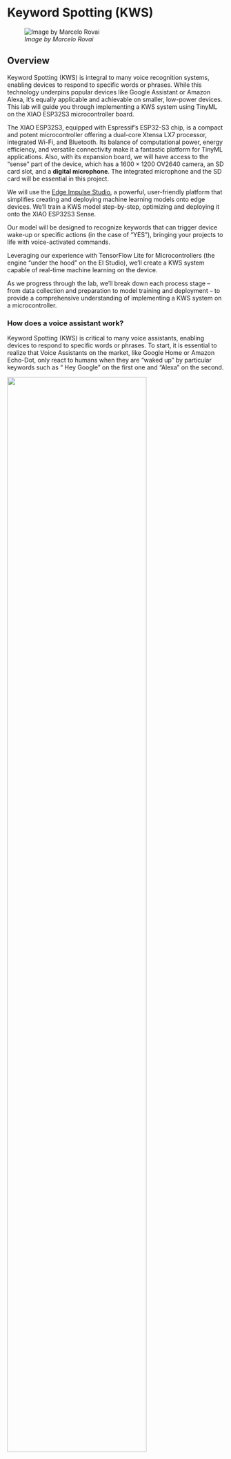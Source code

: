 
# Keyword Spotting (KWS) {.unnumbered}

![*Image by Marcelo Rovai*](images/jpeg/kws_ini.jpg)

## Overview

Keyword Spotting (KWS) is integral to many voice recognition systems, enabling devices to respond to specific words or phrases. While this technology underpins popular devices like Google Assistant or Amazon Alexa, it's equally applicable and achievable on smaller, low-power devices. This lab will guide you through implementing a KWS system using TinyML on the XIAO ESP32S3 microcontroller board.

The XIAO ESP32S3, equipped with Espressif's ESP32-S3 chip, is a compact and potent microcontroller offering a dual-core Xtensa LX7 processor, integrated Wi-Fi, and Bluetooth. Its balance of computational power, energy efficiency, and versatile connectivity make it a fantastic platform for TinyML applications. Also, with its expansion board, we will have access to the "sense" part of the device, which has a $1600\times 1200$ OV2640 camera, an SD card slot, and a **digital microphone**. The integrated microphone and the SD card will be essential in this project.

We will use the [Edge Impulse Studio](https://www.edgeimpulse.com/), a powerful, user-friendly platform that simplifies creating and deploying machine learning models onto edge devices. We'll train a KWS model step-by-step, optimizing and deploying it onto the XIAO ESP32S3 Sense.

Our model will be designed to recognize keywords that can trigger device wake-up or specific actions (in the case of "YES"), bringing your projects to life with voice-activated commands.

Leveraging our experience with TensorFlow Lite for Microcontrollers (the engine "under the hood" on the EI Studio), we'll create a KWS system capable of real-time machine learning on the device.

As we progress through the lab, we'll break down each process stage – from data collection and preparation to model training and deployment – to provide a comprehensive understanding of implementing a KWS system on a microcontroller.

### How does a voice assistant work?

Keyword Spotting (KWS) is critical to many voice assistants, enabling devices to respond to specific words or phrases. To start, it is essential to realize that Voice Assistants on the market, like Google Home or Amazon Echo-Dot, only react to humans when they are “waked up” by particular keywords such as “ Hey Google” on the first one and “Alexa” on the second.

\noindent
![](https://hackster.imgix.net/uploads/attachments/1594299/1_3n44ykL_GNR5jQSwrUSKWA.png?auto=compress%2Cformat&w=740&h=555&fit=max){width=80% fig-align="center"}

In other words, recognizing voice commands is based on a multi-stage model or Cascade Detection.

\noindent
![](https://hackster.imgix.net/uploads/attachments/1594300/image_Zd5vTdG9RB.png?auto=compress%2Cformat&w=740&h=555&fit=max)

**Stage 1**: A smaller microprocessor inside the Echo Dot or Google Home **continuously** listens to the sound, waiting for the keyword to be spotted. For such detection, a TinyML model at the edge is used  (KWS application).

**Stage 2**: Only when triggered by the KWS application on Stage 1 is the data sent to the cloud and processed on a larger model.

The video below shows an example where I emulate a Google Assistant on a Raspberry Pi (Stage 2), having an Arduino Nano 33 BLE as the tinyML device (Stage 1).

<iframe class="react-editor-embed react-editor-embed-override" src="https://www.youtube.com/embed/e_OPgcnsyvM" frameborder="0" style="box-sizing: border-box; align-self: center; flex: 1 1 0%; height: 363.068px; max-height: 100%; max-width: 100%; overflow: hidden; width: 645.455px; z-index: 1;"></iframe>

> If you want to go deeper on the full project, please see my tutorial: [Building an Intelligent Voice Assistant From Scratch](https://www.hackster.io/mjrobot/building-an-intelligent-voice-assistant-from-scratch-2199c3).

In this lab, we will focus on Stage 1 (KWS or Keyword Spotting), where we will use the XIAO ESP2S3 Sense, which has a digital microphone for spotting the keyword.

### The KWS Project

The below diagram will give an idea of how the final KWS application should work (during inference):

\noindent
![](https://hackster.imgix.net/uploads/attachments/1594331/image_buEZet7Pje.png?auto=compress%2Cformat&w=740&h=555&fit=max)

Our KWS application will recognize four classes of sound:

- **YES** (Keyword 1)
- **NO** (Keyword 2)
- **NOISE** (no keywords spoken, only background noise is present)
- **UNKNOWN** (a mix of different words than YES and NO)

> Optionally for real-world projects, it is always advised to include different words than keywords, such as "Noise" (or Background) and "Unknown."

### The Machine Learning workflow

The main component of the KWS application is its model. So, we must train such a model with our specific keywords, noise, and other words (the "unknown"):

\noindent
![](https://hackster.imgix.net/uploads/attachments/1594302/image_VjDpbeenv9.png?auto=compress%2Cformat&w=740&h=555&fit=max)

## Dataset

The critical component of Machine Learning Workflow is the **dataset**. Once we have decided on specific keywords (*YES* and NO), we can take advantage of the dataset developed by Pete Warden, ["Speech Commands: A Dataset for Limited-Vocabulary Speech Recognition](https://arxiv.org/pdf/1804.03209.pdf)." This dataset has 35 keywords (with +1,000 samples each), such as yes, no, stop, and go. In other words, we can get 1,500 samples of *yes* and *no*.

You can download a small portion of the dataset from Edge Studio ([Keyword spotting pre-built dataset](https://docs.edgeimpulse.com/docs/pre-built-datasets/keyword-spotting)), which includes samples from the four classes we will use in this project: yes, no, noise, and background. For this, follow the steps below:

- Download the [keywords dataset.](https://cdn.edgeimpulse.com/datasets/keywords2.zip)
- Unzip the file in a location of your choice.

Although we have a lot of data from Pete's dataset, collecting some words spoken by us is advised. When working with accelerometers, creating a dataset with data captured by the same type of sensor was essential. In the case of *sound*, it is different because what we will classify is, in reality, *audio* data.

> The key difference between sound and audio is their form of energy. Sound is mechanical wave energy (longitudinal sound waves) that propagate through a medium causing variations in pressure within the medium. Audio is made of electrical energy (analog or digital signals) that represent sound electrically.

The sound waves should be converted to audio data when we speak a keyword. The conversion should be done by sampling the signal generated by the microphone in 16 kHz with a 16-bit depth.

So, any device that can generate audio data with this basic specification (16 kHz/16 bits) will work fine. As a device, we can use the proper XIAO ESP32S3 Sense, a computer, or even your mobile phone.

\noindent
![](https://hackster.imgix.net/uploads/attachments/1594337/sound-audio_lOADMI6ern.png?auto=compress%2Cformat&w=740&h=555&fit=max)

**Capturing online Audio Data with Edge Impulse and a smartphone**

In the lab Motion Classification and Anomaly Detection, we connect our device directly to Edge Impulse Studio for data capturing (having a sampling frequency of 50 Hz to 100 Hz). For such low frequency, we could use the EI CLI function *Data Forwarder,* but according to Jan Jongboom, Edge Impulse CTO, *audio (*16 kHz) *goes too fast for the data forwarder to be captured.* So, once we have the digital data captured by the microphone, we can turn *it into a WAV file* to be sent to the Studio via Data Uploader (same as we will do with Pete's dataset)*.*

> If we want to collect audio data directly on the Studio, we can use any smartphone connected online with it. We will not explore this option here, but you can easily follow EI [documentation](https://docs.edgeimpulse.com/docs/development-platforms/using-your-mobile-phone).

### Capturing (offline) Audio Data with the XIAO ESP32S3 Sense

The built-in microphone is the [MSM261D3526H1CPM](https://files.seeedstudio.com/wiki/XIAO-BLE/mic-MSM261D3526H1CPM-ENG.pdf), a PDM digital output MEMS microphone with Multi-modes. Internally, it is connected to the ESP32S3 via an I2S bus using pins IO41 (Clock) and IO41 (Data).

\noindent
![](https://hackster.imgix.net/uploads/attachments/1594599/pasted_graphic_62_RRD6zoEXwv.png?auto=compress%2Cformat&w=740&h=555&fit=max)

**What is I2S?**

I2S, or Inter-IC Sound, is a standard protocol for transmitting digital audio from one device to another. It was initially developed by Philips Semiconductor (now NXP Semiconductors). It is commonly used in audio devices such as digital signal processors, digital audio processors, and, more recently, microcontrollers with digital audio capabilities (our case here).

The I2S protocol consists of at least three lines:

\noindent
![](https://hackster.imgix.net/uploads/attachments/1594628/image_8CRJmXD9Fr.png?auto=compress%2Cformat&w=740&h=555&fit=max){width=60% fig-align="center"}

**1. Bit (or Serial) clock line (BCLK or CLK)**: This line toggles to indicate the start of a new bit of data (pin IO42).

**2. Word select line (WS)**: This line toggles to indicate the start of a new word (left channel or right channel). The Word select clock (WS) frequency defines the sample rate. In our case, L/R on the microphone is set to ground, meaning that we will use only the left channel (mono).

**3. Data line (SD)**: This line carries the audio data (pin IO41)

In an I2S data stream, the data is sent as a sequence of frames, each containing a left-channel word and a right-channel word. This makes I2S particularly suited for transmitting stereo audio data. However, it can also be used for mono or multichannel audio with additional data lines.

Let's start understanding how to capture raw data using the microphone. Go to the [GitHub project](https://github.com/Mjrovai/XIAO-ESP32S3-Sense)and download the sketch: [XIAOEsp2s3_Mic_Test](https://github.com/Mjrovai/XIAO-ESP32S3-Sense/tree/main/Mic_Test/XiaoEsp32s3_Mic_Test):

```
/*
  XIAO ESP32S3 Simple Mic Test
*/

#include <I2S.h>

void setup() {
  Serial.begin(115200);
  while (!Serial) {
  }

  // start I2S at 16 kHz with 16-bits per sample
  I2S.setAllPins(-1, 42, 41, -1, -1);
  if (!I2S.begin(PDM_MONO_MODE, 16000, 16)) {
    Serial.println("Failed to initialize I2S!");
    while (1); // do nothing
  }
}

void loop() {
  // read a sample
  int sample = I2S.read();

  if (sample && sample != -1 && sample != 1) {
    Serial.println(sample);
  }
}
```

This code is a simple microphone test for the XIAO ESP32S3 using the I2S (Inter-IC Sound) interface. It sets up the I2S interface to capture audio data at a sample rate of 16 kHz with 16 bits per sample and then continuously reads samples from the microphone and prints them to the serial monitor.

Let's dig into the code's main parts:

- Include the I2S library: This library provides functions to configure and use the [I2S interface](https://espressif-docs.readthedocs-hosted.com/projects/arduino-esp32/en/latest/api/i2s.html), which is a standard for connecting digital audio devices.
- I2S.setAllPins(–1, 42, 41, –1, –1): This sets up the I2S pins. The parameters are (–1, 42, 41, –1, –1), where the second parameter (42) is the PIN for the I2S clock (CLK), and the third parameter (41) is the PIN for the I2S data (DATA) line. The other parameters are set to –1, meaning those pins are not used.
- I2S.begin(PDM_MONO_MODE, 16000, 16): This initializes the I2S interface in Pulse Density Modulation (PDM) mono mode, with a sample rate of 16 kHz and 16 bits per sample. If the initialization fails, an error message is printed, and the program halts.
- int sample = I2S.read(): This reads an audio sample from the I2S interface.

If the sample is valid, it is printed on the Serial Monitor and Plotter.

Below is a test "whispering" in two different tones.

\noindent
![](https://hackster.imgix.net/uploads/attachments/1594603/plotter_zIdxqUxqkY.png?auto=compress%2Cformat&w=740&h=555&fit=max)

### Save recorded sound samples (dataset) as .wav audio files to a microSD card

Let's use the onboard SD Card reader to save .wav audio files; we must habilitate the XIAO PSRAM first.

> ESP32-S3 has only a few hundred kilobytes of internal RAM on the MCU chip. It can be insufficient for some purposes so that ESP32-S3 can use up to 16 MB of external PSRAM (Psuedostatic RAM) connected in parallel with the SPI flash chip. The external memory is incorporated in the memory map and, with certain restrictions, is usable in the same way as internal data RAM.

For a start, Insert the SD Card on the XIAO as shown in the photo below (the SD Card should be formatted to FAT32).

\noindent
![](https://hackster.imgix.net/uploads/attachments/1594791/image_qIPJ5vK4IA.png?auto=compress%2Cformat&w=740&h=555&fit=max){width=95% fig-align="center"}

Turn the PSRAM function of the ESP-32 chip on (Arduino IDE): Tools>PSRAM: "OPI PSRAM”>OPI PSRAM

\noindent
![](https://hackster.imgix.net/uploads/attachments/1594639/image_Zo8usTd0A2.png?auto=compress%2Cformat&w=740&h=555&fit=max){width=95% fig-align="center"}

- Download the sketch [Wav_Record_dataset](https://github.com/Mjrovai/XIAO-ESP32S3-Sense/tree/main/Wav_Record_dataset),[](https://github.com/Mjrovai/XIAO-ESP32S3-Sense/tree/main/Wav_Record_dataset) which you can find on the project's GitHub.

This code records audio using the I2S interface of the Seeed XIAO ESP32S3 Sense board, saves the recording as a.wav file on an SD card, and allows for control of the recording process through commands sent from the serial monitor. The name of the audio file is customizable (it should be the class labels to be used with the training), and multiple recordings can be made, each saved in a new file. The code also includes functionality to increase the volume of the recordings.

Let's break down the most essential parts of it:

```
#include <I2S.h>
#include "FS.h"
#include "SD.h"
#include "SPI.h"
```

Those are the necessary libraries for the program. I2S.h allows for audio input, FS.h provides file system handling capabilities, SD.h enables the program to interact with an SD card, and SPI.h handles the SPI communication with the SD card.

```
#define RECORD_TIME   10
#define SAMPLE_RATE 16000U
#define SAMPLE_BITS 16
#define WAV_HEADER_SIZE 44
#define VOLUME_GAIN 2
```

Here, various constants are defined for the program.

- **RECORD_TIME** specifies the length of the audio recording in seconds.
- **SAMPLE_RATE** and **SAMPLE_BITS** define the audio quality of the recording.
- **WAV_HEADER_SIZE** specifies the size of the .wav file header.
- **VOLUME_GAIN** is used to increase the volume of the recording.

```
int fileNumber = 1;
String baseFileName;
bool isRecording = false;
```

These variables keep track of the current file number (to create unique file names), the base file name, and whether the system is currently recording.

```
void setup() {
  Serial.begin(115200);
  while (!Serial);

  I2S.setAllPins(-1, 42, 41, -1, -1);
  if (!I2S.begin(PDM_MONO_MODE, SAMPLE_RATE, SAMPLE_BITS)) {
    Serial.println("Failed to initialize I2S!");
    while (1);
  }

  if(!SD.begin(21)){
    Serial.println("Failed to mount SD Card!");
    while (1);
  }
  Serial.printf("Enter with the label name\n");
}
```

The setup function initializes the serial communication, I2S interface for audio input, and SD card interface. If the I2S did not initialize or the SD card fails to mount, it will print an error message and halt execution.

```
void loop() {
  if (Serial.available() > 0) {
    String command = Serial.readStringUntil('\n');
    command.trim();
    if (command == "rec") {
      isRecording = true;
    } else {
      baseFileName = command;
      fileNumber = 1; //reset file number each time a new
                        basefile name is set
      Serial.printf("Send rec for starting recording label \n");
    }
  }
  if (isRecording && baseFileName != "") {
    String fileName = "/" + baseFileName + "."
                      + String(fileNumber) + ".wav";
    fileNumber++;
    record_wav(fileName);
    delay(1000); // delay to avoid recording multiple files
                    at once
    isRecording = false;
  }
}
```

In the main loop, the program waits for a command from the serial monitor. If the command is rec, the program starts recording. Otherwise, the command is assumed to be the base name for the .wav files. If it's currently recording and a base file name is set, it records the audio and saves it as a.wav file. The file names are generated by appending the file number to the base file name.

```
void record_wav(String fileName)
{
  ...

  File file = SD.open(fileName.c_str(), FILE_WRITE);
  ...
  rec_buffer = (uint8_t *)ps_malloc(record_size);
  ...

  esp_i2s::i2s_read(esp_i2s::I2S_NUM_0,
                    rec_buffer,
                    record_size,
                    &sample_size,
                    portMAX_DELAY);
  ...
}
```

This function records audio and saves it as a.wav file with the given name. It starts by initializing the sample_size and record_size variables. record_size is calculated based on the sample rate, size, and desired recording time. Let's dig into the essential sections;

```
File file = SD.open(fileName.c_str(), FILE_WRITE);
// Write the header to the WAV file
uint8_t wav_header[WAV_HEADER_SIZE];
generate_wav_header(wav_header, record_size, SAMPLE_RATE);
file.write(wav_header, WAV_HEADER_SIZE);
```

This section of the code opens the file on the SD card for writing and then generates the .wav file header using the generate_wav_header function. It then writes the header to the file.

```
// PSRAM malloc for recording
rec_buffer = (uint8_t *)ps_malloc(record_size);
if (rec_buffer == NULL) {
  Serial.printf("malloc failed!\n");
  while(1) ;
}
Serial.printf("Buffer: %d bytes\n", ESP.getPsramSize()
               - ESP.getFreePsram());
```

The ps_malloc function allocates memory in the PSRAM for the recording. If the allocation fails (i.e., rec_buffer is NULL), it prints an error message and halts execution.

```
// Start recording
esp_i2s::i2s_read(esp_i2s::I2S_NUM_0,
         rec_buffer,
         record_size,
         &sample_size,
         portMAX_DELAY);
if (sample_size == 0) {
  Serial.printf("Record Failed!\n");
} else {
    Serial.printf("Record %d bytes\n", sample_size);
  }
```

The i2s_read function reads audio data from the microphone into rec_buffer. It prints an error message if no data is read (sample_size is 0).

```
// Increase volume
for (uint32_t i = 0; i < sample_size; i += SAMPLE_BITS/8) {
  (*(uint16_t *)(rec_buffer+i)) <<= VOLUME_GAIN;
}
```

This section of the code increases the recording volume by shifting the sample values by VOLUME_GAIN.

```
// Write data to the WAV file
Serial.printf("Writing to the file ...\n");
if (file.write(rec_buffer, record_size) != record_size)
  Serial.printf("Write file Failed!\n");

free(rec_buffer);
file.close();
Serial.printf("Recording complete: \n");
Serial.printf("Send rec for a new sample or enter
                a new label\n\n");
```

Finally, the audio data is written to the .wav file. If the write operation fails, it prints an error message. After writing, the memory allocated for rec_buffer is freed, and the file is closed. The function finishes by printing a completion message and prompting the user to send a new command.

```
void generate_wav_header(uint8_t *wav_header,
             uint32_t wav_size,
             uint32_t sample_rate)
{
  ...
  memcpy(wav_header, set_wav_header, sizeof(set_wav_header));
}
```

The generate_wav_header function creates a.wav file header based on the parameters (wav_size and sample_rate). It generates an array of bytes according to the .wav file format, which includes fields for the file size, audio format, number of channels, sample rate, byte rate, block alignment, bits per sample, and data size. The generated header is then copied into the wav_header array passed to the function.

Now, upload the code to the XIAO and get samples from the keywords (yes and no). You can also capture noise and other words.

The Serial monitor will prompt you to receive the label to be recorded.

\noindent
![](https://hackster.imgix.net/uploads/attachments/1594657/pasted_graphic_x87Mi3IFkT.png?auto=compress%2Cformat&w=740&h=555&fit=max){width=72% fig-align="center"}

Send the label (for example, yes). The program will wait for another command: rec

\noindent
![](https://hackster.imgix.net/uploads/attachments/1594659/pasted_graphic_2_ONWtwJmxr6.png?auto=compress%2Cformat&w=740&h=555&fit=max){width=72% fig-align="center"}

And the program will start recording new samples every time a command rec is sent. The files will be saved as yes.1.wav, yes.2.wav, yes.3.wav, etc., until a new label (for example, no) is sent. In this case, you should send the command rec for each new sample, which will be saved as no.1.wav, no.2.wav, no.3.wav, etc.

\noindent
![](https://hackster.imgix.net/uploads/attachments/1594661/pasted_graphic_4_8cwca5pRTa.png?auto=compress%2Cformat&w=740&h=555&fit=max){width=72% fig-align="center"}

Ultimately, we will get the saved files on the SD card.

\noindent
![](https://hackster.imgix.net/uploads/attachments/1594663/image_Cos4bNiaDF.png?auto=compress%2Cformat&w=740&h=555&fit=max){width=90% fig-align="center"}

The files are ready to be uploaded to Edge Impulse Studio

### Capturing (offline) Audio Data Apps

Alternatively, you can also use your PC or smartphone to capture audio data with a sampling frequency 16 kHz and a bit depth of 16 Bits. A good app for that is [*Voice Recorder Pro*](https://www.bejbej.ca/app/voicerecordpro) [(](https://www.bejbej.ca/app/voicerecordpro)IOS). You should save your records as .wav files and send them to your computer.

\noindent
![](https://hackster.imgix.net/uploads/attachments/1594808/image_pNmXUg1ux5.png?auto=compress%2Cformat&w=740&h=555&fit=max){width=90% fig-align="center"}

> Note that any app, such as [Audacity](https://www.audacityteam.org/), can be used for audio recording or even your computer[.](https://www.audacityteam.org/)

## Training model with Edge Impulse Studio

### Uploading the Data

When the raw dataset is defined and collected (Pete's dataset + recorded keywords), we should initiate a new project at Edge Impulse Studio:

\noindent
![](https://hackster.imgix.net/uploads/attachments/1594809/pasted_graphic_44_AxzJtW0fRQ.png?auto=compress%2Cformat&w=740&h=555&fit=max){width=80% fig-align="center"}

Once the project is created, select the Upload Existing Data tool in the Data Acquisition section. Choose the files to be uploaded:

\noindent
![](https://hackster.imgix.net/uploads/attachments/1594810/pasted_graphic_48_JAwBsZY3lh.png?auto=compress%2Cformat&w=740&h=555&fit=max){width=80% fig-align="center"}

And upload them to the Studio (You can automatically split data in train/test). Repeat to all classes and all raw data.

\noindent
![](https://hackster.imgix.net/uploads/attachments/1594813/pasted_graphic_46_Zyg8bVdDuG.png?auto=compress%2Cformat&w=740&h=555&fit=max){width=80% fig-align="center"}

The samples will now appear in the Data acquisition section.

\noindent
![](https://hackster.imgix.net/uploads/attachments/1594834/pasted_graphic_49_OaHcAmQTRg.png?auto=compress%2Cformat&w=740&h=555&fit=max){width=70% fig-align="center"}

All data on Pete's dataset have a 1 s length, but the samples recorded in the previous section have 10 s and must be split into 1s samples to be compatible.

Click on three dots after the sample name and select Split sample.

\noindent
![](https://hackster.imgix.net/uploads/attachments/1594836/image_gE0k6Mevup.png?auto=compress%2Cformat&w=740&h=555&fit=max){width=70% fig-align="center"}

Once inside the tool, split the data into 1-second records. If necessary, add or remove segments:

\noindent
![](https://hackster.imgix.net/uploads/attachments/1594852/image_4Ii4Ng4m2f.png?auto=compress%2Cformat&w=740&h=555&fit=max){width=70% fig-align="center"}

This procedure should be repeated for all samples.

> Note: For longer audio files (minutes), first, split into 10-second segments and after that, use the tool again to get the final 1-second splits.

Suppose we do not split data automatically in train/test during upload. In that case, we can do it manually (using the three dots menu, moving samples individually) or using Perform Train / Test Split on Dashboard – Danger Zone.

> We can optionally check all datasets using the tab Data Explorer.

### Creating Impulse (Pre-Process / Model definition)

*An* **impulse** *takes raw data, uses signal processing to extract features, and then uses a learning block to classify new data.*

\noindent
![](https://hackster.imgix.net/uploads/attachments/1594912/pasted_graphic_51_BoV3CAx2lS.png?auto=compress%2Cformat&w=740&h=555&fit=max){width=70% fig-align="center"}

First, we will take the data points with a 1-second window, augmenting the data, sliding that window each 500 ms. Note that the option zero-pad data is set. It is essential to fill with zeros samples smaller than 1 second (in some cases, I reduced the 1000 ms window on the split tool to avoid noises and spikes).

Each 1-second audio sample should be pre-processed and converted to an image (for example, $13\times 49\times 1$). We will use MFCC, which extracts features from audio signals using [Mel Frequency Cepstral Coefficients](https://en.wikipedia.org/wiki/Mel-frequency_cepstrum), which are great for the human voice.

\noindent
![](https://hackster.imgix.net/uploads/attachments/1595150/image_uk5EiFvTHh.png?auto=compress%2Cformat&w=740&h=555&fit=max){width=70% fig-align="center"}

Next, we select KERAS for classification and build our model from scratch by doing Image Classification using Convolution Neural Network).

### Pre-Processing (MFCC)

The next step is to create the images to be trained in the next phase:

We can keep the default parameter values or take advantage of the DSP Autotuneparameters option, which we will do.

\noindent
![](https://hackster.imgix.net/uploads/attachments/1595153/image_qLl1o4Ruj5.png?auto=compress%2Cformat&w=740&h=555&fit=max){width=70% fig-align="center"}

The result will not spend much memory to pre-process data (only 16KB). Still, the estimated processing time is high, 675 ms for an Espressif ESP-EYE (the closest reference available), with a 240 kHz clock (same as our device), but with a smaller CPU (XTensa LX6, versus the LX7 on the ESP32S). The real inference time should be smaller.

Suppose we need to reduce the inference time later. In that case, we should return to the pre-processing stage and, for example, reduce the FFT length to 256, change the Number of coefficients, or another parameter.

For now, let's keep the parameters defined by the Autotuning tool. Save parameters and generate the features.

\noindent
![](https://hackster.imgix.net/uploads/attachments/1595159/pasted_graphic_54_ejdOEShDDa.png?auto=compress%2Cformat&w=740&h=555&fit=max){width=70% fig-align="center"}

> If you want to go further with converting temporal serial data into images using FFT, Spectrogram, etc., you can play with this CoLab: [Audio Raw Data Analysis.](https://colab.research.google.com/github/Mjrovai/UNIFEI-IESTI01-TinyML-2022.1/blob/main/00_Curse_Folder/2_Applications_Deploy/Class_24/IESTI01_Audio_Raw_Data_Analisys.ipynb)

### Model Design and Training

We will use a Convolution Neural Network (CNN) model. The basic architecture is defined with two blocks of  Conv1D + MaxPooling (with 8 and 16 neurons, respectively) and a 0.25 Dropout. And on the last layer, after Flattening four neurons, one for each class:

\noindent
![](https://hackster.imgix.net/uploads/attachments/1595163/image_tLZhhkaWgS.png?auto=compress%2Cformat&w=740&h=555&fit=max)

As hyper-parameters, we will have a Learning Rate of 0.005 and a model that  will be trained by 100 epochs. We will also include data augmentation, as some noise. The result seems OK:

\noindent
![](https://hackster.imgix.net/uploads/attachments/1595165/image_iJtkzDOJ11.png?auto=compress%2Cformat&w=740&h=555&fit=max){width=75% fig-align="center"}

If you want to understand what is happening "under the hood, " you can download the dataset and run a Jupyter Notebook playing with the code. For example, you can analyze the accuracy by each epoch:

\noindent
![](https://hackster.imgix.net/uploads/attachments/1595193/image_wi6KMb5EcS.png?auto=compress%2Cformat&w=740&h=555&fit=max)

This CoLab Notebook can explain how you can go further: [KWS Classifier Project - Looking “Under the hood](https://colab.research.google.com/github/Mjrovai/XIAO-ESP32S3-Sense/blob/main/KWS) Training/xiao_esp32s3_keyword_spotting_project_nn_classifier.ipynb).”

## Testing

Testing the model with the data put apart before training (Test Data), we got an accuracy of approximately 87%.

\noindent
![](https://hackster.imgix.net/uploads/attachments/1595225/pasted_graphic_58_TmPGA8iljK.png?auto=compress%2Cformat&w=740&h=555&fit=max){width=90% fig-align="center"}

Inspecting the F1 score, we can see that for YES, we got 0.95, an excellent result once we used this keyword to "trigger" our postprocessing stage (turn on the built-in LED). Even for NO, we got 0.90. The worst result is for unknown, what is OK.

We can proceed with the project, but it is possible to perform Live Classification using a smartphone before deployment on our device. Go to the Live Classification section and click on Connect a Development board:

\noindent
![](https://hackster.imgix.net/uploads/attachments/1595226/image_7MfzDDxs1C.png?auto=compress%2Cformat&w=740&h=555&fit=max){width=80% fig-align="center"}

Point your phone to the barcode and select the link.

\noindent
![](https://hackster.imgix.net/uploads/attachments/1595229/image_dGusVuQ6HI.png?auto=compress%2Cformat&w=740&h=555&fit=max)

Your phone will be connected to the Studio. Select the option Classification on the app, and when it is running, start testing your keywords, confirming that the model is working with live and real data:

\noindent
![](https://hackster.imgix.net/uploads/attachments/1595228/image_jVLeBB4tbk.png?auto=compress%2Cformat&w=740&h=555&fit=max)

## Deploy and Inference

The Studio will package all the needed libraries, preprocessing functions, and trained models, downloading them to your computer. You should select the option Arduino Library, and at the bottom, choose Quantized (Int8) and press the button Build.

\noindent
![](https://hackster.imgix.net/uploads/attachments/1595230/pasted_graphic_59_SdCzZ80grw.png?auto=compress%2Cformat&w=740&h=555&fit=max){width=90% fig-align="center"}

Now it is time for a real test. We will make inferences wholly disconnected from the Studio. Let's change one of the ESP32 code examples created when you deploy the Arduino Library.

In your Arduino IDE, go to the File/Examples tab look for your project, and select esp32/esp32_microphone:

\noindent
![](https://hackster.imgix.net/uploads/attachments/1595434/image_o2IC7U796n.png?auto=compress%2Cformat&w=740&h=555&fit=max){width=90% fig-align="center"}

This code was created for the ESP-EYE built-in microphone, which should be adapted for our device.

Start changing the libraries to handle the I2S bus:

\noindent
![](https://hackster.imgix.net/uploads/attachments/1595435/image_APjcWclO6P.png?auto=compress%2Cformat&w=740&h=555&fit=max){width=60% fig-align="center"}

By:

```
#include <I2S.h>
#define SAMPLE_RATE 16000U
#define SAMPLE_BITS 16
```

Initialize the IS2 microphone at setup(), including the lines:

```
void setup()
{
...
    I2S.setAllPins(-1, 42, 41, -1, -1);
    if (!I2S.begin(PDM_MONO_MODE, SAMPLE_RATE, SAMPLE_BITS)) {
      Serial.println("Failed to initialize I2S!");
    while (1) ;
...
}
```

On the static void capture_samples(void* arg) function, replace the line 153 that reads data from I2S mic:

\noindent
![](https://hackster.imgix.net/uploads/attachments/1595437/image_lQtCch3Ptw.png?auto=compress%2Cformat&w=740&h=555&fit=max)

By:

```
/* read data at once from i2s */
esp_i2s::i2s_read(esp_i2s::I2S_NUM_0,
                 (void*)sampleBuffer,
                 i2s_bytes_to_read,
                 &bytes_read, 100);
```

On function static bool microphone_inference_start(uint32_t n_samples), we should comment or delete lines 198 to 200, where the microphone initialization function is called. This is unnecessary because the I2S microphone was already initialized during the setup().

\noindent
![](https://hackster.imgix.net/uploads/attachments/1595444/image_8G6p7WF9ga.png?auto=compress%2Cformat&w=740&h=555&fit=max)

Finally, on static void microphone_inference_end(void) function, replace line 243:

\noindent
![](https://hackster.imgix.net/uploads/attachments/1595438/image_jjY4COA0DE.png?auto=compress%2Cformat&w=740&h=555&fit=max){width=60% fig-align="center"}

By:

```
static void microphone_inference_end(void)
{
    free(sampleBuffer);
    ei_free(inference.buffer);
}
```

You can find the complete code on the [project's GitHub](https://github.com/Mjrovai/XIAO-ESP32S3-Sense/tree/main/xiao_esp32s3_microphone). Upload the sketch to your board and test some real inferences:

\noindent
![](https://hackster.imgix.net/uploads/attachments/1595484/image_iPcCPucH2k.png?auto=compress%2Cformat&w=740&h=555&fit=max){width=80% fig-align="center"}

## Postprocessing

Now that we know the model is working by detecting our keywords, let's modify the code to see the internal LED going on every time a YES is detected.

You should initialize the LED:

```
#define LED_BUILT_IN 21
...
void setup()
{
...
  pinMode(LED_BUILT_IN, OUTPUT); // Set the pin as output
  digitalWrite(LED_BUILT_IN, HIGH); //Turn off
...
}
```

And change the // print the predictions portion of the previous code (on loop():

```
int pred_index = 0;     // Initialize pred_index
float pred_value = 0;   // Initialize pred_value

// print the predictions
ei_printf("Predictions ");
ei_printf("(DSP: %d ms., Classification: %d ms., Anomaly: %d ms.)",
     result.timing.dsp, result.timing.classification,
     result.timing.anomaly);
ei_printf(": \n");
for (size_t ix = 0; ix < EI_CLASSIFIER_LABEL_COUNT; ix++) {
      ei_printf("    %s: ", result.classification[ix].label);
      ei_printf_float(result.classification[ix].value);
      ei_printf("\n");

      if (result.classification[ix].value > pred_value){
         pred_index = ix;
         pred_value = result.classification[ix].value;
      }
}

// show the inference result on LED
if (pred_index == 3){
    digitalWrite(LED_BUILT_IN, LOW); //Turn on
}
else{
   digitalWrite(LED_BUILT_IN, HIGH); //Turn off
}
```

You can find the complete code on the [project's GitHub.](https://github.com/Mjrovai/XIAO-ESP32S3-Sense/tree/main/xiao_esp32s3_microphone_led) Upload the sketch to your board and test some real inferences:

\noindent
![](https://hackster.imgix.net/uploads/attachments/1595542/image_UTzc7GrWWp.png?auto=compress%2Cformat&w=740&h=555&fit=max){width=80% fig-align="center"}

The idea is that the LED will be ON whenever the keyword YES is detected. In the same way, instead of turning on an LED, this could be a "trigger" for an external device, as we saw in the introduction.

<iframe class="react-editor-embed react-editor-embed-override" src="https://www.youtube.com/embed/wjhtEzXt60Q" frameborder="0" style="box-sizing: border-box; align-self: center; flex: 1 1 0%; height: 363.068px; max-height: 100%; max-width: 100%; overflow: hidden; width: 645.455px; z-index: 1;"></iframe>

## Conclusion

The Seeed XIAO ESP32S3 Sense is a *giant tiny device*! However, it is powerful, trustworthy, not expensive, low power, and has suitable sensors to be used on the most common embedded machine learning applications such as vision and sound. Even though Edge Impulse does not officially support XIAO ESP32S3 Sense (yet!), we realized that using the Studio for training and deployment is straightforward.

> On my [GitHub repository](https://github.com/Mjrovai/XIAO-ESP32S3-Sense), you will find the last version all the codeused on this project and the previous ones of the XIAO ESP32S3 series.

Before we finish, consider that Sound Classification is more than just voice. For example, you can develop TinyML projects around sound in several areas, such as:

- **Security** (Broken Glass detection)
- **Industry** (Anomaly Detection)
- **Medical** (Snore, Toss, Pulmonary diseases)
- **Nature** (Beehive control, insect sound)

## Resources

- [XIAO ESP32S3 Codes](https://github.com/Mjrovai/XIAO-ESP32S3-Sense)

- [Subset of Google Speech Commands Dataset](https://cdn.edgeimpulse.com/datasets/keywords2.zip)

- [KWS MFCC Analysis Colab Notebook](https://colab.research.google.com/github/Mjrovai/Arduino_Nicla_Vision/blob/main/KWS/KWS_MFCC_Analysis.ipynb)

- [KWS CNN training Colab Notebook](https://colab.research.google.com/github/Mjrovai/Arduino_Nicla_Vision/blob/main/KWS/KWS_CNN_training.ipynb)

- [XIAO ESP32S3 Post-processing Code](https://github.com/Mjrovai/XIAO-ESP32S3-Sense/tree/main/xiao_esp32s3_microphone_led)

- [Edge Impulse Project](https://studio.edgeimpulse.com/public/230109/live)
